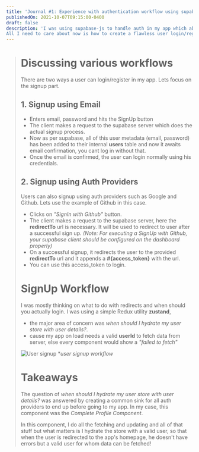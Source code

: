 ```yaml
---
title: 'Journal #1: Experience with authentication workflow using supabase'
publishedOn: 2021-10-07T09:15:00-0400
draft: false
description: 'I was using supabase-js to handle auth in my app which abstracts signIn and signUp by providing serverless functions you can call the supabase client with. So all the backend logic out of the way.
All I need to care about now is how to create a flawless user login/register experience.'
---
```


<Blockquote content={`Don't use hacks that affect user experience negatively, at least not knowingly`} />

# Discussing various workflows

There are two ways a user can login/register in my app. Lets focus on the signup part.

## 1. Signup using Email

- Enters email, password and hits the SignUp button
- The client makes a request to the supabase server which does the actual signup process.
- Now as per supabase, all of this user metadata (email, password) has been added to their internal **users** table and now it awaits email confirmation, you cant log in without that.
- Once the email is confirmed, the user can login normally using his credentials.

## 2. Signup using Auth Providers

Users can also signup using auth providers such as Google and Github. Lets use the example of Github in this case.

- Clicks on *"SignIn with Github"* button.
- The client makes a request to the supabase server, here the **redirectTo** url is necessary. It will be used to redirect
to user after a successful sign up. *(Note: For executing a SignUp with Github, your supabase client should be configured on the dashboard properly)*
- On a successful signup, it redirects the user to the provided **redirectTo** url and it appends a **#{access_token}** with the url.
- You can use this access_token to login.

# SignUp Workflow

I was mostly thinking on what to do with redirects and when should you actually login.
I was using a simple Redux utility **zustand**, 
- the major area of concern was *when should I hydrate my user store with user details?*.
- cause my app on load needs a valid **userId** to fetch data from server, else every component would show a *"failed to fetch"*

![User signup](https://user-images.githubusercontent.com/26324376/136423282-3c413353-8518-4331-820b-026d83bfbb86.png)
**user signup workflow*

# Takeaways

The question of *when should I hydrate my user store with user details?* was answered by creating a common sink for all auth providers to
end up before going to my app.
In my case, this component was the *Complete Profile Component*.

In this component, I do all the fetching and updating and all of that stuff but
what matters is I hydrate the store with a valid user, so that when the user is
redirected to the app's homepage, he doesn't have errors but a valid user for whom
data can be fetched!
